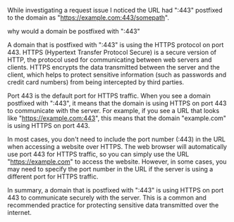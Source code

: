 
While investigating a request issue I noticed the URL had ":443" postfixed to the domain as "https://example.com:443/somepath".

why would a domain be postfixed with ":443"

A domain that is postfixed with ":443" is using the HTTPS protocol on port 443. HTTPS (Hypertext Transfer Protocol Secure) is a secure version of HTTP, the protocol used for communicating between web servers and clients. HTTPS encrypts the data transmitted between the server and the client, which helps to protect sensitive information (such as passwords and credit card numbers) from being intercepted by third parties.

Port 443 is the default port for HTTPS traffic. When you see a domain postfixed with ":443", it means that the domain is using HTTPS on port 443 to communicate with the server. For example, if you see a URL that looks like "https://example.com:443", this means that the domain "example.com" is using HTTPS on port 443.

In most cases, you don't need to include the port number (:443) in the URL when accessing a website over HTTPS. The web browser will automatically use port 443 for HTTPS traffic, so you can simply use the URL "https://example.com" to access the website. However, in some cases, you may need to specify the port number in the URL if the server is using a different port for HTTPS traffic.

In summary, a domain that is postfixed with ":443" is using HTTPS on port 443 to communicate securely with the server. This is a common and recommended practice for protecting sensitive data transmitted over the internet.

